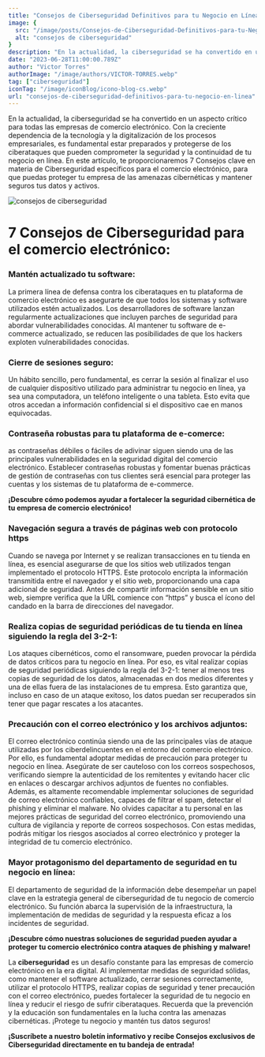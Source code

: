 ```yaml
---
title: "Consejos de Ciberseguridad Definitivos para tu Negocio en Línea"
image: {
  src: "/image/posts/Consejos-de-Ciberseguridad-Definitivos-para-tu-Negocio-en-Linea.webp",
  alt: "consejos de ciberseguridad"
}
description: "En la actualidad, la ciberseguridad se ha convertido en un aspecto crítico para todas las empresas de comercio electrónico. Con la creciente dependencia de la tecnología y la digitalización de los procesos empresariales, es fundamental estar preparados y protegerse de los ciberataques que pueden comprometer la seguridad y la continuidad de tu negocio en línea. "
date: "2023-06-28T11:00:00.789Z"
author: "Victor Torres"
authorImage: "/image/authors/VICTOR-TORRES.webp"
tag: ["ciberseguridad"]
iconTag: "/image/iconBlog/icono-blog-cs.webp"
url: "consejos-de-ciberseguridad-definitivos-para-tu-negocio-en-linea"
---
```



En la actualidad, la ciberseguridad se ha convertido en un aspecto crítico para todas las empresas de comercio electrónico. Con la creciente dependencia de la tecnología y la digitalización de los procesos empresariales, es fundamental estar preparados y protegerse de los ciberataques que pueden comprometer la seguridad y la continuidad de tu negocio en línea. En este artículo, te proporcionaremos 7 Consejos clave en materia de Ciberseguridad específicos para el comercio electrónico, para que puedas proteger tu empresa de las amenazas cibernéticas y mantener seguros tus datos y activos.

![consejos de ciberseguridad](/image/posts/Consejos-de-Ciberseguridad-Definitivos-para-tu-Negocio-en-Linea.webp)

# 7 Consejos de Ciberseguridad para el comercio electrónico:

### Mantén actualizado tu software:

La primera línea de defensa contra los ciberataques en tu plataforma de comercio electrónico es asegurarte de que todos los sistemas y software utilizados estén actualizados. Los desarrolladores de software lanzan regularmente actualizaciones que incluyen parches de seguridad para abordar vulnerabilidades conocidas. Al mantener tu software de e-commerce actualizado, se reducen las posibilidades de que los hackers exploten vulnerabilidades conocidas.

### Cierre de sesiones seguro: 

Un hábito sencillo, pero fundamental, es cerrar la sesión al finalizar el uso de cualquier dispositivo utilizado para administrar tu negocio en línea, ya sea una computadora, un teléfono inteligente o una tableta. Esto evita que otros accedan a información confidencial si el dispositivo cae en manos equivocadas.

### Contraseña robustas para tu plataforma de e-comerce:

as contraseñas débiles o fáciles de adivinar siguen siendo una de las principales vulnerabilidades en la seguridad digital del comercio electrónico. Establecer contraseñas robustas y fomentar buenas prácticas de gestión de contraseñas con tus clientes será esencial para proteger las cuentas y los sistemas de tu plataforma de e-commerce.

**¡Descubre cómo podemos ayudar a fortalecer la seguridad cibernética de tu empresa de comercio electrónico!**

<Link text="¡quiero saber cómo!" href="/ciberseguridad"/>

### Navegación segura a través de páginas web con protocolo https

Cuando se navega por Internet y se realizan transacciones en tu tienda en línea, es esencial asegurarse de que los sitios web utilizados tengan implementado el protocolo HTTPS. Este protocolo encripta la información transmitida entre el navegador y el sitio web, proporcionando una capa adicional de seguridad. Antes de compartir información sensible en un sitio web, siempre verifica que la URL comience con “https” y busca el ícono del candado en la barra de direcciones del navegador.

### Realiza copias de seguridad periódicas de tu tienda en línea siguiendo la regla del 3-2-1:

Los ataques cibernéticos, como el ransomware, pueden provocar la pérdida de datos críticos para tu negocio en línea. Por eso, es vital realizar copias de seguridad periódicas siguiendo la regla del 3-2-1: tener al menos tres copias de seguridad de los datos, almacenadas en dos medios diferentes y una de ellas fuera de las instalaciones de tu empresa. Esto garantiza que, incluso en caso de un ataque exitoso, los datos puedan ser recuperados sin tener que pagar rescates a los atacantes.

### Precaución con el correo electrónico y los archivos adjuntos:
El correo electrónico continúa siendo una de las principales vías de ataque utilizadas por los ciberdelincuentes en el entorno del comercio electrónico. Por ello, es fundamental adoptar medidas de precaución para proteger tu negocio en línea. Asegúrate de ser cauteloso con los correos sospechosos, verificando siempre la autenticidad de los remitentes y evitando hacer clic en enlaces o descargar archivos adjuntos de fuentes no confiables. Además, es altamente recomendable implementar soluciones de seguridad de correo electrónico confiables, capaces de filtrar el spam, detectar el phishing y eliminar el malware. No olvides capacitar a tu personal en las mejores prácticas de seguridad del correo electrónico, promoviendo una cultura de vigilancia y reporte de correos sospechosos. Con estas medidas, podrás mitigar los riesgos asociados al correo electrónico y proteger la integridad de tu comercio electrónico.

### Mayor protagonismo del departamento de seguridad en tu negocio en línea:
El departamento de seguridad de la información debe desempeñar un papel clave en la estrategia general de ciberseguridad de tu negocio de comercio electrónico. Su función abarca la supervisión de la infraestructura, la implementación de medidas de seguridad y la respuesta eficaz a los incidentes de seguridad.

**¡Descubre cómo nuestras soluciones de seguridad pueden ayudar a proteger tu comercio electrónico contra ataques de phishing y malware!**

<Link text="¡descubre cómo!" href="/ciberseguridad"/>

La **ciberseguridad** es un desafío constante para las empresas de comercio electrónico en la era digital. Al implementar medidas de seguridad sólidas, como mantener el software actualizado, cerrar sesiones correctamente, utilizar el protocolo HTTPS, realizar copias de seguridad y tener precaución con el correo electrónico, puedes fortalecer la seguridad de tu negocio en línea y reducir el riesgo de sufrir ciberataques. Recuerda que la prevención y la educación son fundamentales en la lucha contra las amenazas cibernéticas. ¡Protege tu negocio y mantén tus datos seguros!

**¡Suscríbete a nuestro boletín informativo y recibe Consejos exclusivos de Ciberseguridad directamente en tu bandeja de entrada!**
